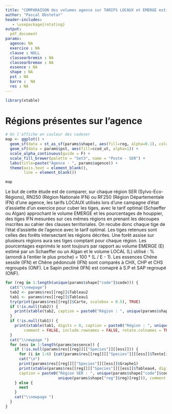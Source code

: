 ```yaml
---
title: "COMPARAISON des volumes agence sur TARIFS LOCAUX et EMERGE estimé SR"
author: "Pascal Obstetar"
header-includes:
   - \usepackage{rotating}
output:
  pdf_document
params:
  agence: NA
  exercice : NA
  clause : NULL
  classearbremin : NA
  classearbremax : NA
  essence : NA
  shape : NA
  pst : NA
  barre :  NA
  res : NA
---
```


```r
library(xtable)
```


# Régions présentes sur l'agence
  
```r
# On l'affiche en couleur des codeser
map <- ggplot() +
  geom_sf(data = st_as_sf(params$shape), aes(fill=reg, alpha=0.1), color = "white") +
  geom_sf(data = params$pst, aes(fill=ccod_ut, alpha=1)) +
  scale_alpha_continuous(guide = F) +
  scale_fill_brewer(palette = "Set3", name = "Poste - SER") +
  labs(title=paste("Agence - ", params$agence)) +
  theme(axis.text = element_blank(),
        line = element_blank())

map
```

Le but de cette étude est de comparer, sur chaque région SER (Sylvo-Eco-Régions), RN250 (Région Nationale IFN) ou RF250 (Région Départementale IFN) d'une agence, les tarifs LOCAUX utilisés lors d'une campagne d'état d'assiette d'un exercice pour cuber les tiges, avec le tarif optimal (Schaeffer ou Algan) approchant le volume EMERGE et les pourcentages de houppier, des tiges IFN mesurées sur ces mêmes régions en prenant les découpes inscrites au cahier des clauses territoriales. On recube donc chaque tige de l'état d'assiette de l'agence avec le tarif optimal. Les tiges retenues sont celles des forêts intersectant les régions décrites. Une forêt assise sur plusieurs régions aura ses tiges comptant pour chaque région.
Les pourcentages exprimés le sont toujours par rapport au volume EMERGE (E) estimé par un Schaeffer ou un Algan et le volume LOCAL (L) utilisé : % (arrondi à l'entier le plus proche) = 100 * (L / E - 1).
Les essences Chêne sessile (IFN) et Chêne pédonculé (IFN) sont comparés à CHX, CHP et CHS regroupés (ONF). Le Sapin pectiné (IFN) est comapré à S.P et SAP regroupé (ONF).

```r
for (reg in 1:length(unique(params$shape["code"]$code))) {
  cat("\\newpage")
  tab2 <- params$res[[reg]]$Tableau2
  tab1 <- params$res[[reg]]$Tableau1
  try(print(params$res[[reg]]$Carte, scalebox = 0.5), TRUE)
  if (!is.null(tab2)) {
    print(xtable(tab2, caption = paste0("Région : ", unique(params$shape["code"]$code)[reg], "-", unique(params$shape["reg"]$reg)[reg])), comment = FALSE)
  }
  if (!is.null(tab1)) {
    print(xtable(tab1, digits = 0, caption = paste0("Région : ", unique(params$shape["code"]$code)[reg], "-", unique(params$shape["reg"]$reg)[reg])),
        comment = FALSE, include.rownames = FALSE, rotate.colnames = TRUE, scalebox = 0.7)
  }
  cat("\\newpage ")
  for (ess in 1:length(params$essence)) {
    if (!is.null(params$res[[reg]][["Species"]][[ess]])) {
      for (i in 1:6) {cat(params$res[[reg]][["Species"]][[ess]]$Texte[i], "\n")}
      cat("\n")
      print(params$res[[reg]][["Species"]][[ess]]$Graphe1)
      print(xtable(params$res[[reg]][["Species"]][[ess]]$Tableau4, digits=0,
      caption = paste0("Région SER : ", unique(params$shape["code"]$code)[reg], "-",
                       unique(params$shape["reg"]$reg)[reg])), comment = FALSE, scalebox = 0.8, include.rownames = FALSE)
    } else {
      next
    }
    cat("\\newpage ")
  }
}
```
